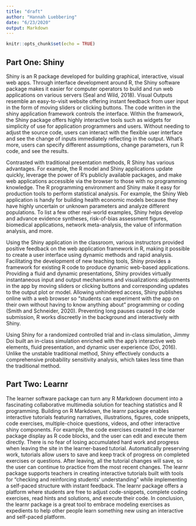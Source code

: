 ```yaml
---
title: "draft"
author: "Hannah Luebbering"
date: "6/23/2020"
output: Markdown
---
```


```r
knitr::opts_chunk$set(echo = TRUE)
```

## Part One: Shiny

Shiny is an R package developed for building graphical, interactive, visual web apps. Through interface development around R, the Shiny software package makes it easier for computer operators to build and run web applications on various servers (Seal and Wild, 2018). Visual Outputs resemble an easy-to-visit website offering instant feedback from user input in the form of moving sliders or clicking buttons. The code written in the shiny application framework controls the interface. Within the framework, the Shiny package offers highly interactive tools such as widgets for simplicity of use for application programmers and users. Without needing to adjust the source code, users can interact with the flexible user interface and see the change of inputs immediately reflecting in the output. What's more, users can specify different assumptions, change parameters, run R code, and see the results.

Contrasted with traditional presentation methods, R Shiny has various advantages. For example, the R model and Shiny applications update quickly, leverage the power of R's publicly available packages, and make web applications accessible via the browser to those with no programming knowledge. The R programming environment and Shiny make it easy for production tools to perform statistical analysis. For example, the Shiny Web application is handy for building health economic models because they have highly uncertain or unknown parameters and analyze different populations. To list a few other real-world examples, Shiny helps develop and advance evidence syntheses, risk-of-bias assessment figures, biomedical applications, network meta-analysis, the value of information analysis, and more.

Using the Shiny application in the classroom, various instructors provided positive feedback on the web application framework in R, making it possible to create a user interface using dynamic methods and rapid analysis. Facilitating the development of new teaching tools, Shiny provides a framework for existing R code to produce dynamic web-based applications. Providing a fluid and dynamic presentations, Shiny provides virtually instantaneous input and output mechanisms and visualizations: adjustments in the app by moving sliders or clicking buttons and corresponding updates to the output plot or model. Allowing unhindered access, Shiny publishes online with a web browser so "students can experiment with the app on their own without having to know anything about" programming or coding (Smith and Schneider, 2020). Preventing long pauses caused by code submission, R works discreetly in the background and interactively with Shiny.

Using Shiny for a randomized controlled trial and in-class simulation, Jimmy Doi built an in-class simulation enriched with the app's interactive web elements, fluid presentation, and dynamic user experience (Doi, 2016). Unlike the unstable traditional method, Shiny effectively conducts a comprehensive probability sensitivity analysis, which takes less time than the traditional method.


## Part Two: Learnr

The learner software package can turn any R Markdown document into a fascinating collaborative multimedia solution for teaching statistics and R programming. Building on R Markdown, the learnr package enables interactive tutorials featuring narratives, illustrations, figures, code snippets, code exercises, multiple-choice questions, videos, and other interactive shiny components. For example, the code exercises created in the learner package display as R code blocks, and the user can edit and execute them directly. There is no fear of losing accumulated hard work and progress when leaving the site in the learner-based tutorial. Automatically preserving work, tutorials allow users to save and keep track of progress on completed exercises or questions. After leaving, all the tutorial changes will save, so the user can continue to practice from the most recent changes. The learnr package supports teachers in creating interactive tutorials built with tools for “checking and reinforcing students’ understanding” while implementing a self-paced structure with instant feedback. The learnr package offers a platform where students are free to adjust code-snippets, complete coding exercises, read hints and solutions, and execute their code. In conclusion, the learnr package is a great tool to embrace modeling exercises as expedients to help other people learn something new using an interactive and self-paced platform.


